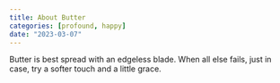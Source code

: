 ```yaml
---
title: About Butter
categories: [profound, happy]
date: "2023-03-07"
---
```


<Box>
    Butter is best spread with an edgeless blade.  
    When all else fails, just in case,  
    try a softer touch  
    and a little grace.  
</Box>